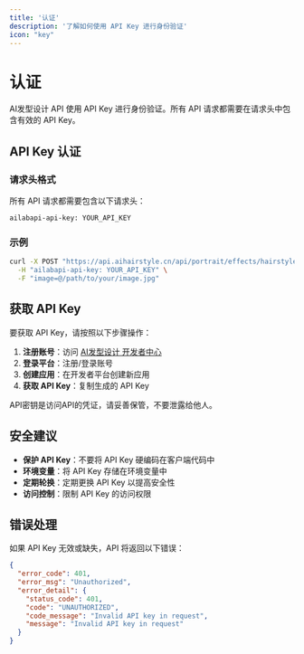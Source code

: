```yaml
---
title: '认证'
description: '了解如何使用 API Key 进行身份验证'
icon: "key"
---
```


# 认证

AI发型设计 API 使用 API Key 进行身份验证。所有 API 请求都需要在请求头中包含有效的 API Key。

## API Key 认证

### 请求头格式

所有 API 请求都需要包含以下请求头：

```
ailabapi-api-key: YOUR_API_KEY
```

### 示例

```bash
curl -X POST "https://api.aihairstyle.cn/api/portrait/effects/hairstyle-editor-pro" \
  -H "ailabapi-api-key: YOUR_API_KEY" \
  -F "image=@/path/to/your/image.jpg"
```

## 获取 API Key

要获取 API Key，请按照以下步骤操作：

1. **注册账号**：访问 [AI发型设计 开发者中心](https://www.aihairstyle.com/developer-platform)
2. **登录平台**：注册/登录账号
3. **创建应用**：在开发者平台创建新应用
4. **获取 API Key**：复制生成的 API Key

<Warning>
  API密钥是访问API的凭证，请妥善保管，不要泄露给他人。
</Warning>

## 安全建议

- **保护 API Key**：不要将 API Key 硬编码在客户端代码中
- **环境变量**：将 API Key 存储在环境变量中
- **定期轮换**：定期更换 API Key 以提高安全性
- **访问控制**：限制 API Key 的访问权限

## 错误处理

如果 API Key 无效或缺失，API 将返回以下错误：

```json
{
  "error_code": 401,
  "error_msg": "Unauthorized",
  "error_detail": {
    "status_code": 401,
    "code": "UNAUTHORIZED",
    "code_message": "Invalid API key in request",
    "message": "Invalid API key in request"
  }
}
```

